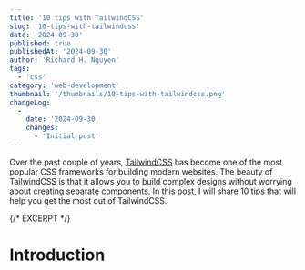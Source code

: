 ```yaml
---
title: '10 tips with TailwindCSS'
slug: '10-tips-with-tailwindcss'
date: '2024-09-30'
published: true
publishedAt: '2024-09-30'
author: 'Richard H. Nguyen'
tags:
  - 'css'
category: 'web-development'
thumbnail: '/thumbnails/10-tips-with-tailwindcss.png'
changeLog:
  -
    date: '2024-09-30'
    changes:
      - 'Initial post'
---
```


Over the past couple of years, [TailwindCSS](https://tailwindcss.com/) has
become one of the most popular CSS frameworks for building modern websites. The
beauty of TailwindCSS is that it allows you to build complex designs without
worrying about creating separate components. In this post, I will share 10 tips
that will help you get the most out of TailwindCSS.

{/* EXCERPT */}

# Introduction

<CSSComparisonChart />
